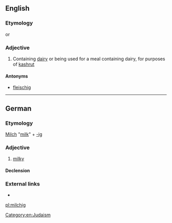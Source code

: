 ==English==
===Etymology===
{{etyl|yi|en}} {{term|מילכיק|tr=milkhik|lang=yi}} or {{etyl|de|en}} {{term|milchig|lang=de||milky}}
===Adjective===
{{en-adj|-}}

# Containing [[dairy]] or being used for a meal containing dairy, for purposes of [[kashrut]]

====Antonyms====
* [[fleischig]]

[[Category:en:Judaism]]
----
==German==
===Etymology===
[[Milch]] "[[milk]]" + [[-ig]]
===Adjective===
{{de-adj|milchiger|milchigsten}}

# [[milky]]

====Declension====
{{de-decl-adj|milchig|milchiger|milchigst}}

===External links===
* {{R:Duden}}

[[pl:milchig]]